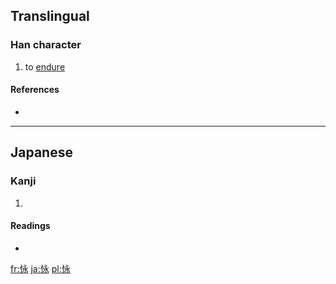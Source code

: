 ==Translingual==

===Han character===
{{Han char|rn=61|rad=心|as=05|sn=8|four=|canj=心戈弓水 (PINE)}}

# to [[endure]]

====References====
* {{Han ref|kx=0383.111|dkj=10513|dj=0713.020|hdz=42287.131|uh=603A|ud=24634}}

----

==Japanese==

===Kanji===
{{ja-kanji|grade=|rs=心05}}

# {{defn|lang=ja|sort=心05}}

====Readings====
* {{ja-readings|on=|kun=[[こらえる]] (koraeru), [[しのぶ]] (shinobu), [[たえる]] (taeru)}}

[[fr:怺]]
[[ja:怺]]
[[pl:怺]]